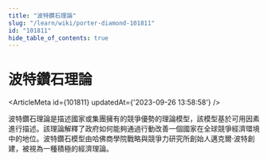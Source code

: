 ```yaml
---
title: "波特鑽石理論"
slug: "/learn/wiki/porter-diamond-101811"
id: "101811"
hide_table_of_contents: true
---
```



# 波特鑽石理論

<ArticleMeta id={101811} updatedAt={'2023-09-26 13:58:58'} />
<div className='border-solid border-b border-t-0 my-4 border-[var(--ifm-color-gray-300)]' />

波特鑽石理論是描述國家或集團擁有的競爭優勢的理論模型，該模型基於可用因素進行描述。該理論解釋了政府如何能夠通過行動改善一個國家在全球競爭經濟環境中的地位。波特鑽石模型由哈佛商學院戰略與競爭力研究所創始人邁克爾·波特創建，被視為一種積極的經濟理論。
